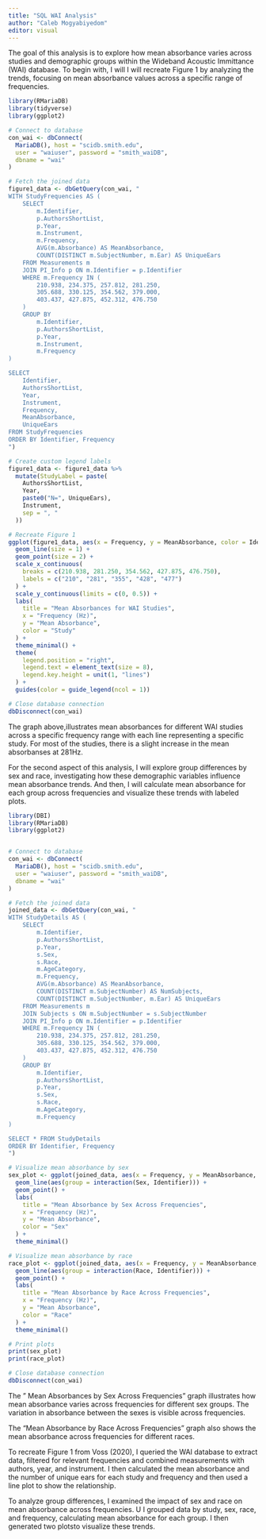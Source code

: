 ```yaml
---
title: "SQL WAI Analysis"
author: "Caleb Mogyabiyedom"
editor: visual
---
```




The goal of this analysis is to explore how mean absorbance varies across studies and demographic groups within the Wideband Acoustic Immittance (WAI) database. To begin with, I will I will recreate Figure 1 by analyzing the trends, focusing on mean absorbance values across a specific range of frequencies. 

```r
library(RMariaDB)
library(tidyverse)
library(ggplot2)

# Connect to database
con_wai <- dbConnect(
  MariaDB(), host = "scidb.smith.edu",
  user = "waiuser", password = "smith_waiDB", 
  dbname = "wai"
)

# Fetch the joined data
figure1_data <- dbGetQuery(con_wai, "
WITH StudyFrequencies AS (
    SELECT 
        m.Identifier,
        p.AuthorsShortList,
        p.Year,
        m.Instrument,
        m.Frequency,
        AVG(m.Absorbance) AS MeanAbsorbance,
        COUNT(DISTINCT m.SubjectNumber, m.Ear) AS UniqueEars
    FROM Measurements m
    JOIN PI_Info p ON m.Identifier = p.Identifier
    WHERE m.Frequency IN (
        210.938, 234.375, 257.812, 281.250, 
        305.688, 330.125, 354.562, 379.000, 
        403.437, 427.875, 452.312, 476.750
    )
    GROUP BY 
        m.Identifier, 
        p.AuthorsShortList,
        p.Year,
        m.Instrument,
        m.Frequency
)

SELECT 
    Identifier,
    AuthorsShortList,
    Year,
    Instrument,
    Frequency,
    MeanAbsorbance,
    UniqueEars
FROM StudyFrequencies
ORDER BY Identifier, Frequency
")

# Create custom legend labels
figure1_data <- figure1_data %>%
  mutate(StudyLabel = paste(
    AuthorsShortList, 
    Year, 
    paste0("N=", UniqueEars), 
    Instrument, 
    sep = ", "
  ))

# Recreate Figure 1
ggplot(figure1_data, aes(x = Frequency, y = MeanAbsorbance, color = Identifier)) +
  geom_line(size = 1) +
  geom_point(size = 2) +
  scale_x_continuous(
    breaks = c(210.938, 281.250, 354.562, 427.875, 476.750),
    labels = c("210", "281", "355", "428", "477")
  ) +
  scale_y_continuous(limits = c(0, 0.5)) +
  labs(
    title = "Mean Absorbances for WAI Studies",
    x = "Frequency (Hz)",
    y = "Mean Absorbance",
    color = "Study"
  ) +
  theme_minimal() +
  theme(
    legend.position = "right",
    legend.text = element_text(size = 8),
    legend.key.height = unit(1, "lines")
  ) +
  guides(color = guide_legend(ncol = 1))

# Close database connection
dbDisconnect(con_wai)
```
The graph above,illustrates mean absorbances for different WAI studies across a specific frequency range with each line representing a specific study. For most of the studies, there is a slight increase in the mean absorbanses at 281Hz.




For the second aspect of this analysis, I will explore group differences by sex and race, investigating how these demographic variables influence mean absorbance trends. And then, I will calculate mean absorbance for each group across frequencies and visualize these trends with labeled plots.

```r
library(DBI)
library(RMariaDB)
library(ggplot2)


# Connect to database
con_wai <- dbConnect(
  MariaDB(), host = "scidb.smith.edu",
  user = "waiuser", password = "smith_waiDB", 
  dbname = "wai"
)

# Fetch the joined data
joined_data <- dbGetQuery(con_wai, "
WITH StudyDetails AS (
    SELECT 
        m.Identifier,
        p.AuthorsShortList,
        p.Year,
        s.Sex,
        s.Race,
        m.AgeCategory,
        m.Frequency,
        AVG(m.Absorbance) AS MeanAbsorbance,
        COUNT(DISTINCT m.SubjectNumber) AS NumSubjects,
        COUNT(DISTINCT m.SubjectNumber, m.Ear) AS UniqueEars
    FROM Measurements m
    JOIN Subjects s ON m.SubjectNumber = s.SubjectNumber
    JOIN PI_Info p ON m.Identifier = p.Identifier
    WHERE m.Frequency IN (
        210.938, 234.375, 257.812, 281.250, 
        305.688, 330.125, 354.562, 379.000, 
        403.437, 427.875, 452.312, 476.750
    )
    GROUP BY 
        m.Identifier, 
        p.AuthorsShortList,
        p.Year,
        s.Sex,
        s.Race,
        m.AgeCategory,
        m.Frequency
)

SELECT * FROM StudyDetails
ORDER BY Identifier, Frequency
")

# Visualize mean absorbance by sex
sex_plot <- ggplot(joined_data, aes(x = Frequency, y = MeanAbsorbance, color = Sex)) +
  geom_line(aes(group = interaction(Sex, Identifier))) +
  geom_point() +
  labs(
    title = "Mean Absorbance by Sex Across Frequencies",
    x = "Frequency (Hz)",
    y = "Mean Absorbance",
    color = "Sex"
  ) +
  theme_minimal()

# Visualize mean absorbance by race
race_plot <- ggplot(joined_data, aes(x = Frequency, y = MeanAbsorbance, color = Race)) +
  geom_line(aes(group = interaction(Race, Identifier))) +
  geom_point() +
  labs(
    title = "Mean Absorbance by Race Across Frequencies",
    x = "Frequency (Hz)",
    y = "Mean Absorbance",
    color = "Race"
  ) +
  theme_minimal()

# Print plots
print(sex_plot)
print(race_plot)

# Close database connection
dbDisconnect(con_wai)

```

The " Mean Absorbances by Sex Across Frequencies" graph illustrates how mean absorbance varies across frequencies for different sex groups. The variation in absorbance between the sexes is visible across frequencies.

The "Mean Absorbance by Race Across Frequencies" graph also shows the mean absorbance across frequencies for different races.




To recreate Figure 1 from Voss (2020), I queried the WAI database to extract data, filtered for relevant frequencies and combined measurements with authors, year, and instrument. I then calculated the mean absorbance and the number of unique ears  for each study and frequency and then used a line plot to show the relationship. 

To analyze group differences, I examined the impact of sex and race on mean absorbance across frequencies. U I grouped data by study, sex, race, and frequency, calculating mean absorbance for each group. I then generated two plotsto visualize these trends.

